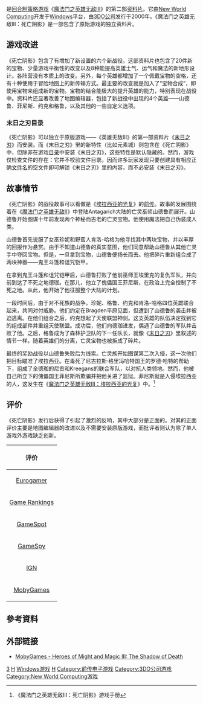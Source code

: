 {{noteTA
| G1=Games
| G2=Might&Magic
}}
{{Infobox VG
| title= 魔法门之英雄无敌III：死亡阴影
| english = Heroes of Might and Magic III: The Shadow of Death
| image = File:HoMM3 Shadow of Death box art.jpg
| caption= 游戏封面
| developer= [[New_World_Computing|New World Computing]]
| publisher= [[3DO|3DO]]
| designer= Jon Van Caneghem <small>(创意)</small><br />Mark Caldwell <small>([[执行制作人|执行制作人]])</small><br />Jeff Blattner <small>([[游戏制作人|制作人]])</small><br />David Mullich <small>([[游戏主管|主管]])</small><br />Jennifer Bullard <small>([[游戏设计师|设计]])</small>
| series= [[魔法门之英雄无敌系列|魔法门之英雄无敌]]
| engine=
| released= {{vgrelease|NA|2000年3月21日}}
| genre= [[回合制策略游戏|回合制策略游戏]]
| modes= [[单人游戏|单人游戏]]、[[多人游戏|多人游戏]]、[[热座模式|热座模式]]
| platforms= [[Windows|Windows]]
}}

{{vgname|魔法门之英雄无敌III：死亡阴影|en=Heroes of Might and Magic III: The Shadow of Death|cn=魔法門之英雄無敵III：死亡陰影|tw=魔法门英雄无敌3之毁灭之影}}是[[回合制策略游戏|回合制策略游戏]]《[[魔法门之英雄无敌III|魔法门之英雄无敌III]]》的第二部[[资料片|资料片]]。它由[[New_World_Computing|New World Computing]]开发于[[Microsoft_Windows|Windows]]平台，由[[3DO公司|3DO公司]]发行于2000年。《魔法门之英雄无敌III：死亡阴影》是一部包含了原始游戏的独立资料片。

== 游戏改进 ==
《死亡阴影》包含了有增加了新设置的六个新战役。这部资料片也包含了20件新的宝物、少量游戏平衡性的改变以及8种能提高英雄士气、运气和魔法的新地形设计。各阵营没有本质上的改变。另外，每个英雄都增加了一个佩戴宝物的空格，还有十种使用于冒险地图上的新传输方式。最主要的改变就是加入了“宝物合成”，即使用宝物来组成新的宝物。宝物的结合能极大的提升英雄的能力，特别表现在战役中。资料片还显著改善了地图编辑器，包括了新战役中出现的4个英雄——山德鲁、菲尼斯、约克和格鲁，以及其他的一些自定义选项。

=== 末日之刃目录 ===
《死亡阴影》可以独立于原版游戏——《英雄无敌III》的第一部资料片《[[魔法门之英雄无敌III：末日之刃|末日之刃]]》而安装。而《末日之刃》里的新特性（比如元素城）则包含在《死亡阴影》中，但除非在游戏[[目录|目录]]中安装《末日之刃》，这些特性是默认隐藏的。然而，游戏仅检查文件的存在：它并不校验文件目录。因而许多玩家发现只要创建具有相应正确[[文件名|文件名]]的空文件即可解锁《末日之刃》里的内容，而不必安装《末日之刃》。

== 故事情节 ==
《死亡阴影》的战役故事可以看做是《[[魔法门之英雄无敌III|埃拉西亚的光复]]》的[[前传|前传]]。故事的发展围绕着在《[[魔法门之英雄无敌II|魔法门之英雄无敌II]]》中登陆Antagarich大陆的亡灵巫师山德鲁而展开。山德鲁开始图谋十年前发现两个神秘而古老的亡灵宝物。他使用魔法把自己伪装成人类。

山德鲁首先说服了女巫珍妮和野蛮人肯洛-哈格为他寻找其中两块宝物，并以丰厚的回报作为悬赏。由于不知道山德鲁的真实意图，他们同意帮助山德鲁从其他亡灵手中夺回宝物。但是，一旦拿到宝物，山德鲁便扬长而去。他把碎片重新组合成了两块神器——鬼王斗篷和诅咒铠甲。

在拿到鬼王斗篷和诅咒铠甲后，山德鲁打败了他前巫师王埃里克的复仇军队，并向前到达了不死之地德珈。在那儿，他立了傀儡国王菲尼斯，在政治上完全控制了不死之地。从此，他开始了他征服整个大陆的计划。

一段时间后，由于对不死族的战争，珍妮、格鲁、约克和肯洛-哈格四位英雄联合起来，共同对付威胁。他们约定在Bragden平原见面，但遭到了山德鲁的袭击并被迫逃离。在他们组合之后，约克想起了天使联盟神剑。这支英雄的队伍决定找到它的组成部件并重组天使联盟。成功后，他们向德珈进发，偶遇了山德鲁的军队并击败了他。之后，格鲁成为了森林护卫队的下一任队长，就像《[[英雄无敌III：末日之刃|末日之刃]]》里叙述的情节一样。随着英雄们的分离，亡灵宝物也被拆成了碎片。

最终的奖励战役以山德鲁失败后为线索。亡灵族开始图谋第二次入侵，这一次他们把目标瞄准了埃拉西亚。在毒死了尼古拉斯·格里冯哈特国王的罗德·哈特的帮助下，组成了全德珈的尼贡和Kreegans的联合军队，以对抗人类领地。然而，他被自己所立下的傀儡国王菲尼斯所欺骗并把他关进了监狱。菲尼斯就是入侵埃拉西亚的人，这发生在《[[魔法门之英雄无敌III|魔法门之英雄无敌III：埃拉西亚的光复]]》中。<ref>《魔法门之英雄无敌III：死亡阴影》游戏手册</ref>

== 评价 ==
《死亡阴影》发行后获得了引起了激烈的反响，其中大部分是正面的。对其的正面评价主要是地图编辑器的改进以及不需要安装原版游戏，而批评者则认为除了单人游戏外游戏缺乏创新。

{| class="wikitable"
!colspan=3|评价
|-
|<center>[[Eurogamer|Eurogamer]]
|colspan=2|<center>8/10
|-
|<center>[[Game_Rankings|Game Rankings]]
|colspan=2|<center>79%
|-
|<center>[[GameSpot|GameSpot]]
|colspan=2|<center>7.0/10
|-
|<center>[[GameSpy|GameSpy]]
|colspan=2|<center>87/100
|-
|<center>[[IGN|IGN]]
|colspan=2|<center>9.0/10
|-
|<center>[[MobyGames|MobyGames]]
|colspan=2|<center>76/100
|}
</div>

==參考資料==
{{Reflist}}

== 外部链接 ==
* {{en}}[http://www.mobygames.com/game/heroes-of-might-and-magic-iii-the-shadow-of-death MobyGames - Heroes of Might and Magic III: The Shadow of Death]

{{魔法门系列}}

[[Category:魔法门之英雄无敌系列|3]]
[[Category:战略游戏|H]]
[[Category:Windows游戏|Windows游戏]]
[[Category:2000年电子游戏|H]]
[[Category:前传电子游戏|Category:前传电子游戏]]
[[Category:3DO公司游戏|Category:3DO公司游戏]]
[[Category:New_World_Computing游戏|Category:New World Computing游戏]]